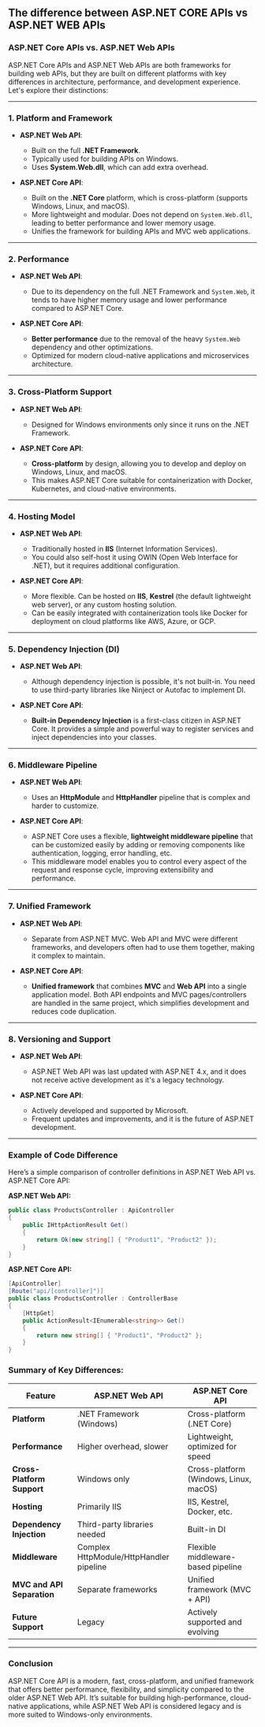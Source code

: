 ## The difference between ASP.NET CORE APIs vs ASP.NET WEB APIs

### **ASP.NET Core APIs vs. ASP.NET Web APIs**  
ASP.NET Core APIs and ASP.NET Web APIs are both frameworks for building web APIs, but they are built on different platforms with key differences in architecture, performance, and development experience. Let's explore their distinctions:

---

### **1. Platform and Framework**

- **ASP.NET Web API**:
  - Built on the full **.NET Framework**.
  - Typically used for building APIs on Windows.
  - Uses **System.Web.dll**, which can add extra overhead.

- **ASP.NET Core API**:
  - Built on the **.NET Core** platform, which is cross-platform (supports Windows, Linux, and macOS).
  - More lightweight and modular. Does not depend on `System.Web.dll`, leading to better performance and lower memory usage.
  - Unifies the framework for building APIs and MVC web applications.

---

### **2. Performance**

- **ASP.NET Web API**:
  - Due to its dependency on the full .NET Framework and `System.Web`, it tends to have higher memory usage and lower performance compared to ASP.NET Core.
  
- **ASP.NET Core API**:
  - **Better performance** due to the removal of the heavy `System.Web` dependency and other optimizations.
  - Optimized for modern cloud-native applications and microservices architecture.

---

### **3. Cross-Platform Support**

- **ASP.NET Web API**:
  - Designed for Windows environments only since it runs on the .NET Framework.

- **ASP.NET Core API**:
  - **Cross-platform** by design, allowing you to develop and deploy on Windows, Linux, and macOS.
  - This makes ASP.NET Core suitable for containerization with Docker, Kubernetes, and cloud-native environments.

---

### **4. Hosting Model**

- **ASP.NET Web API**:
  - Traditionally hosted in **IIS** (Internet Information Services).
  - You could also self-host it using OWIN (Open Web Interface for .NET), but it requires additional configuration.

- **ASP.NET Core API**:
  - More flexible. Can be hosted on **IIS**, **Kestrel** (the default lightweight web server), or any custom hosting solution.
  - Can be easily integrated with containerization tools like Docker for deployment on cloud platforms like AWS, Azure, or GCP.

---

### **5. Dependency Injection (DI)**

- **ASP.NET Web API**:
  - Although dependency injection is possible, it's not built-in. You need to use third-party libraries like Ninject or Autofac to implement DI.

- **ASP.NET Core API**:
  - **Built-in Dependency Injection** is a first-class citizen in ASP.NET Core. It provides a simple and powerful way to register services and inject dependencies into your classes.

---

### **6. Middleware Pipeline**

- **ASP.NET Web API**:
  - Uses an **HttpModule** and **HttpHandler** pipeline that is complex and harder to customize.
  
- **ASP.NET Core API**:
  - ASP.NET Core uses a flexible, **lightweight middleware pipeline** that can be customized easily by adding or removing components like authentication, logging, error handling, etc.
  - This middleware model enables you to control every aspect of the request and response cycle, improving extensibility and performance.

---

### **7. Unified Framework**

- **ASP.NET Web API**:
  - Separate from ASP.NET MVC. Web API and MVC were different frameworks, and developers often had to use them together, making it complex to maintain.
  
- **ASP.NET Core API**:
  - **Unified framework** that combines **MVC** and **Web API** into a single application model. Both API endpoints and MVC pages/controllers are handled in the same project, which simplifies development and reduces code duplication.

---

### **8. Versioning and Support**

- **ASP.NET Web API**:
  - ASP.NET Web API was last updated with ASP.NET 4.x, and it does not receive active development as it's a legacy technology.
  
- **ASP.NET Core API**:
  - Actively developed and supported by Microsoft.
  - Frequent updates and improvements, and it is the future of ASP.NET development.

---

### **Example of Code Difference**

Here’s a simple comparison of controller definitions in ASP.NET Web API vs. ASP.NET Core API:

**ASP.NET Web API:**
```csharp
public class ProductsController : ApiController
{
    public IHttpActionResult Get()
    {
        return Ok(new string[] { "Product1", "Product2" });
    }
}
```

**ASP.NET Core API:**
```csharp
[ApiController]
[Route("api/[controller]")]
public class ProductsController : ControllerBase
{
    [HttpGet]
    public ActionResult<IEnumerable<string>> Get()
    {
        return new string[] { "Product1", "Product2" };
    }
}
```

### **Summary of Key Differences:**

| Feature                        | ASP.NET Web API                         | ASP.NET Core API                   |
|---------------------------------|-----------------------------------------|------------------------------------|
| **Platform**                    | .NET Framework (Windows)                | Cross-platform (.NET Core)         |
| **Performance**                 | Higher overhead, slower                 | Lightweight, optimized for speed   |
| **Cross-Platform Support**      | Windows only                            | Cross-platform (Windows, Linux, macOS) |
| **Hosting**                     | Primarily IIS                           | IIS, Kestrel, Docker, etc.         |
| **Dependency Injection**        | Third-party libraries needed            | Built-in DI                        |
| **Middleware**                  | Complex HttpModule/HttpHandler pipeline | Flexible middleware-based pipeline |
| **MVC and API Separation**      | Separate frameworks                     | Unified framework (MVC + API)      |
| **Future Support**              | Legacy                                  | Actively supported and evolving    |

---

### **Conclusion**

ASP.NET Core API is a modern, fast, cross-platform, and unified framework that offers better performance, flexibility, and simplicity compared to the older ASP.NET Web API. It’s suitable for building high-performance, cloud-native applications, while ASP.NET Web API is considered legacy and is more suited to Windows-only environments.